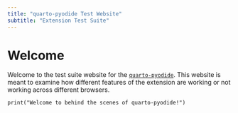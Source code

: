 ```yaml
---
title: "quarto-pyodide Test Website"
subtitle: "Extension Test Suite"
---
```


# Welcome

Welcome to the test suite website for the [`quarto-pyodide`](https://github.com/coatless-quarto/pyodide). This website is meant to examine how different features of the extension are working or not working across different browsers. 

```pyodide-python
print("Welcome to behind the scenes of quarto-pyodide!")
```